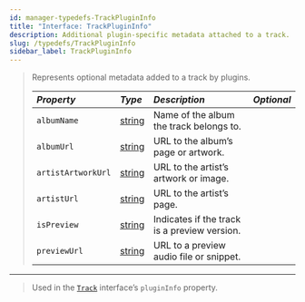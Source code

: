 ```yaml
---
id: manager-typedefs-TrackPluginInfo
title: "Interface: TrackPluginInfo"
description: Additional plugin-specific metadata attached to a track.
slug: /typedefs/TrackPluginInfo
sidebar_label: TrackPluginInfo
---
```


> Represents optional metadata added to a track by plugins.
> 
> | <i className="fa-solid fa-hashtag"/> Property      | <i className="fa-solid fa-font"/> Type                                                                   | <i className="fa-solid fa-list"/> Description                                   | <i className="fa-solid fa-flask"/> Optional |
> |:--------------------------------------------------|:---------------------------------------------------------------------------------------------------------|:-------------------------------------------------------------------------------|:-------------------------------------------:|
> | `albumName`                                       | [string](https://developer.mozilla.org/en-US/docs/Web/JavaScript/Reference/Global_Objects/String)         | Name of the album the track belongs to.                                        | <i className="fa-solid fa-check"/>          |
> | `albumUrl`                                        | [string](https://developer.mozilla.org/en-US/docs/Web/JavaScript/Reference/Global_Objects/String)         | URL to the album’s page or artwork.                                           | <i className="fa-solid fa-check"/>          |
> | `artistArtworkUrl`                                | [string](https://developer.mozilla.org/en-US/docs/Web/JavaScript/Reference/Global_Objects/String)         | URL to the artist’s artwork or image.                                         | <i className="fa-solid fa-check"/>          |
> | `artistUrl`                                       | [string](https://developer.mozilla.org/en-US/docs/Web/JavaScript/Reference/Global_Objects/String)         | URL to the artist’s page.                                                     | <i className="fa-solid fa-check"/>          |
> | `isPreview`                                       | [string](https://developer.mozilla.org/en-US/docs/Web/JavaScript/Reference/Global_Objects/String)         | Indicates if the track is a preview version.                                  | <i className="fa-solid fa-check"/>          |
> | `previewUrl`                                      | [string](https://developer.mozilla.org/en-US/docs/Web/JavaScript/Reference/Global_Objects/String)         | URL to a preview audio file or snippet.                                       | <i className="fa-solid fa-check"/>          |

---

> Used in the [`Track`](./Track.mdx) interface’s `pluginInfo` property.
